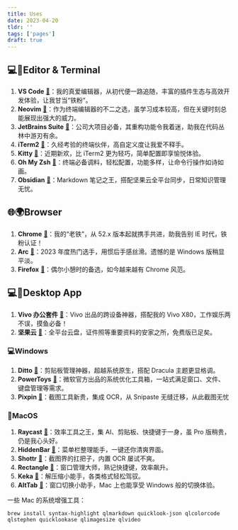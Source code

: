```yaml
---
title: Uses
date: 2023-04-20
tldr: ''
tags: ['pages']
draft: true
---
```


## 💻📝Editor & Terminal

1. **VS Code** [🔗](https://code.visualstudio.com/)：我的真爱编辑器，从初代便一路追随，丰富的插件生态与高效开发体验，让我甘当“铁粉”。
2. **Neovim** [🔗](https://neovim.io/)：作为终端编辑器的不二之选，虽学习成本较高，但在关键时刻总能展现出强大的威力。
3. **JetBrains Suite** [🔗](https://www.jetbrains.com/)：公司大项目必备，其重构功能令我着迷，助我在代码丛林中游刃有余。
4. **iTerm2** [🔗](https://iterm2.com/)：久经考验的终端伙伴，高自定义度让我爱不释手。
5. **Kitty** [🔗](https://sw.kovidgoyal.net/kitty/)：近期新欢，比 iTerm2 更为轻巧，简单配置即享愉悦体验。
6. **Oh My Zsh** [🔗](https://ohmyz.sh/)：终端必备调料，轻松配置，功能多样，让命令行操作如诗如画。
7. **Obsidian** [🔗](https://obsidian.md/)：Markdown 笔记之王，搭配坚果云全平台同步，日常知识管理无忧。

## 🌐🌍Browser

1. **Chrome** [🔗](https://www.google.com/chrome/)：我的“老铁”，从 52.x 版本起就携手共进，助我告别 IE 时代，铁粉认证！
2. **Arc** [🔗](https://arc.net/)：2023 年度热门选手，用惯后手感丝滑。遗憾的是 Windows 版稍显平淡。
3. **Firefox** [🔗](https://www.mozilla.org/en-US/firefox/)：偶尔小憩时的备选，如今越来越有 Chrome 风范。

## 💻📱Desktop App

1. **Vivo 办公套件** [🔗](https://pc.vivo.com)：Vivo 出品的跨设备神器，搭配我的 Vivo X80，工作娱乐两不误，摸鱼必备！
2. **坚果云** [🔗](https://www.jianguoyun.com/)：全平台云盘，证件照等重要资料的安家之所，免费版已足矣。

### 💻Windows

1. **Ditto** [🔗](https://ditto-cp.sourceforge.io/)：剪贴板管理神器，超越系统原生，搭配 Dracula 主题更显格调。
2. **PowerToys** [🔗](https://github.com/microsoft/PowerToys)：微软官方出品的系统优化工具箱，一站式满足窗口、文件、键盘管理等需求。
3. **Pixpin** [🔗](https://pixpinapp.com/)：截图工具新贵，集成 OCR，从 Snipaste 无缝迁移，从此截图无忧

### 🍎MacOS

1. **Raycast** [🔗](https://www.raycast.com/)：效率工具之王，集 AI、剪贴板、快捷键于一身，虽 Pro 版稍贵，仍是我心头好。
2. **HiddenBar** [🔗](https://github.com/)：菜单栏整理能手，一键还你清爽界面。
3. **Shottr** [🔗](https://shottr.ren/)：截图界的扛把子，内置 OCR 屡试不爽。
4. **Rectangle** [🔗](https://rectangleapp.com/)：窗口管理大师，熟记快捷键，效率飙升。
5. **Keka** [🔗](https://www.keka.io/)：解压缩小能手，各类格式轻松驾驭。
6. **AltTab** [🔗](https://alt-tab-macos.netlify.app/)：窗口切换小助手，Mac 上也能享受 Windows 般的切换体验。

一些 Mac 的系统增强工具：

```shell
brew install syntax-highlight qlmarkdown quicklook-json qlcolorcode qlstephen quicklookase qlimagesize qlvideo
```

